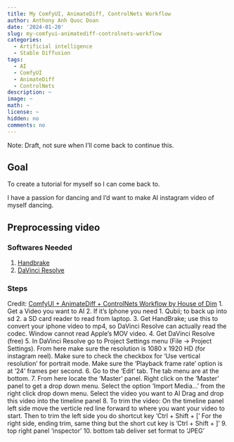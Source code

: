 ```yaml
---
title: My ComfyUI, AnimateDiff, ControlNets Workflow
author: Anthony Anh Quoc Doan
date: '2024-01-20'
slug: my-comfyui-animatediff-controlnets-workflow
categories:
  - Artificial intelligence
  - Stable Diffusion 
tags:
  - AI
  - ComfyUI
  - AnimateDiff
  - ControlNets
description: ~
image: ~
math: ~
license: ~
hidden: no 
comments: no 
---
```


Note: Draft, not sure when I'll come back to continue this.

## Goal

To create a tutorial for myself so I can come back to.

I have a passion for dancing and I'd want to make AI instagram video of myself dancing.


## Preprocessing video

### Softwares Needed

1. [Handbrake](https://handbrake.fr/)
2. [DaVinci Resolve](https://www.blackmagicdesign.com/products/davinciresolve) 


### Steps

Credit: [ComfyUI + AnimateDiff + ControlNets Workflow by House of Dim](https://www.youtube.com/watch?v=We3UmWWmlQE)
1. Get a Video you want to AI
2. If it's Iphone you need 1. Qubii; to back up into sd 2. a SD card reader to read from laptop.
3. Get HandBrake; use this to convert your iphone video to mp4, so DaVinci Resolve can actually read the codec. Window cannot read Apple's MOV video.
4. Get DaVinci Resolve (free)
5. In DaVinci Resolve go to Project Settings menu (File -> Project Settings).
   From here make sure the resolution is 1080 x 1920 HD (for instagram reel).
   Make sure to check the checkbox for 'Use vertical resolution' for portrait mode.
   Make sure the 'Playback frame rate' option is at '24' frames per second.
6. Go to the 'Edit' tab. The tab menu are at the bottom.
7. From here locate the 'Master' panel. Right click on the 'Master' panel to get a drop down menu.
   Select the option 'Import Media...' from the right click drop down menu.
   Select the video you want to AI
   Drag and drop this video into the timeline panel
8. 
To trim the video:
 On the timeline panel
left side move the verticle red line forward to where you want your video to start.
Then to trim the left side you do shortcut key 'Ctrl + Shift + ['
For the right side, ending trim, same thing but the short cut key is 'Ctrl + Shift + ]'
9. top right panel 'inspector'
10. bottom tab deliver
  set format to 'JPEG'



